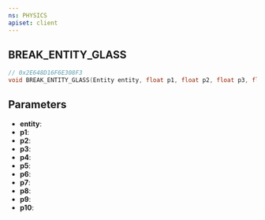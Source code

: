 ```yaml
---
ns: PHYSICS
apiset: client
---
```

## BREAK_ENTITY_GLASS

```c
// 0x2E648D16F6E308F3
void BREAK_ENTITY_GLASS(Entity entity, float p1, float p2, float p3, float p4, float p5, float p6, float p7, float p8, Any p9, BOOL p10);
```


## Parameters
* **entity**:
* **p1**:
* **p2**:
* **p3**:
* **p4**:
* **p5**:
* **p6**:
* **p7**:
* **p8**:
* **p9**:
* **p10**: